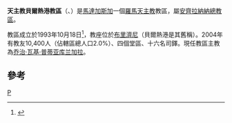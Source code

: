 {{Infobox Roman Catholic diocese
|Roman Catholic Diocese of = 天主教貝爾熱港教區
|Latin name of diocese = Dioecesis Portus Bergensis
|image = 
|caption = 
|location =[[馬達加斯加|馬達加斯加]]
|territory =
|population = 10,400
|rite = 拉丁禮
|patron = 
|province = 安齊拉納納
|established = 1993年
|cathedral =聖母升天主教座堂
|副主教座堂 =
|leadership = 主教
|website = [https://www.dioceseportberge.com/ 官方網頁]
|教宗 = 
|metropolitan =
|ordinary = 乔治·瓦基·普蒂亚库兰加拉
|coadjutor bishop =
|emeritus =阿爾芒‧圖瓦西
}}

'''天主教貝爾熱港教區'''（{{lang-la|Dioecesis Portus Bergensis}}、{{lang-fr|Diocèse de Port-Bergé}}）是[[馬達加斯加|馬達加斯加]]一個[[羅馬天主教|羅馬天主教]]教區，屬[[天主教安齊拉納納總教區|安齊拉納納總教區]]。

教區成立於1993年10月18日<ref>{{Cite web |url=http://www.vatican.va/holy_father/john_paul_ii/apost_constitutions/documents/hf_jp-ii_apc_19931018_portus-bergensis_lt.html |title=成立教區的宗座憲令 |access-date=2013-12-05 |archive-date=2014-05-17 |archive-url=https://web.archive.org/web/20140517001741/http://www.vatican.va/holy_father/john_paul_ii/apost_constitutions/documents/hf_jp-ii_apc_19931018_portus-bergensis_lt.html |dead-url=no }}</ref>，教座位於[[布里濟尼|布里濟尼]]（貝爾熱港是其舊稱）。2004年有教友10,400人（佔轄區總人口2.0%）、四個堂區、十六名司鐸。現任教區主教為[[乔治·瓦基·普蒂亚库兰加拉|乔治·瓦基·普蒂亚库兰加拉]]。
==參考==
{{reflist}}
[[Category:馬達加斯加天主教教區|P]]

{{馬達加斯加天主教教區}}